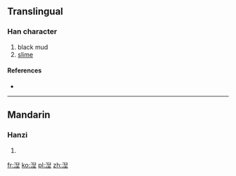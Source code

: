 ==Translingual==

===Han character===
{{Han char|rn=85|rad=水|as=09|sn=12|four=|canj=水竹X一 (EHXM)}}

# black mud
# [[slime]]

====References====
* {{Han ref|kx=0639.111|dkj=17917|hdz=31680.060|uh=6E7C|ud=28284}}

----

==Mandarin==

===Hanzi===
{{cmn-hanzi|pin=[[niè]] ([[nie4]]), [[qì]] ([[qi4]])|wg=nieh<sup>4</sup>, ch'i<sup>4</sup>}}

# {{defn|lang=cmn|sort=水09}}

[[fr:湼]]
[[ko:湼]]
[[pl:湼]]
[[zh:湼]]